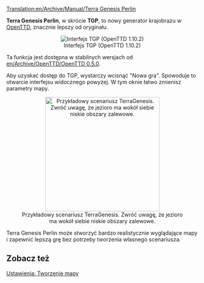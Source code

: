 [[Translation:en/Archive/Manual/Terra Genesis Perlin]]


'''Terra Genesis Perlin''', w skrócie '''TGP''', to nowy generator krajobrazu w [[pl/Manual/Main Page|OpenTTD]], znacznie lepszy od oryginału.
<center>[[File:pl/Archive/Manual/Terra.png|frame|center|Interfejs TGP (OpenTTD 1.10.2)]]</center>

Ta funkcja jest dostępna w stabilnych wersjach od [[en/Archive/OpenTTD/OpenTTD 0.5.0]].

Aby uzyskać dostęp do TGP, wystarczy wcisnąć "Nowa gra". Spowoduje to otwarcie interfejsu widocznego powyżej. W tym oknie łatwo zmienisz parametry mapy.

<center>[[File:en/Archive/Manual/TGP Example.png|thumb|300px|center|Przykładowy scenariusz TerraGenesis. Zwróć uwagę, że jezioro ma wokół siebie niskie obszary zalewowe.]]</center>

Terra Genesis Perlin może stworzyć bardzo realistycznie wyglądające mapy i zapewnić lepszą grę bez potrzeby tworzenia własnego scenariusza.

==Zobacz też==
[[pl/Archive/Unmapped/Ustawienia/Tworzenie mapy|Ustawienia: Tworzenie mapy]]